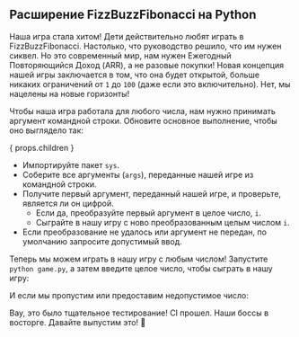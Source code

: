 
## Расширение FizzBuzzFibonacci на Python

Наша игра стала хитом! Дети действительно любят играть в FizzBuzzFibonacci.
Настолько, что руководство решило, что им нужен сиквел.
Но это современный мир, нам нужен Ежегодный Повторяющийся Доход (ARR), а не разовые покупки!
Новая концепция нашей игры заключается в том, что она будет открытой, больше никаких ограничений от `1` до `100` (даже если это включительно).
Нет, мы нацелены на новые горизонты!

<FizzBuzzFibonacciOpenRules />

Чтобы наша игра работала для любого числа, нам нужно принимать аргумент командной строки.
Обновите основное выполнение, чтобы оно выглядело так:

{ props.children }

- Импортируйте пакет `sys`.
- Соберите все аргументы (`args`), переданные нашей игре из командной строки.
- Получите первый аргумент, переданный нашей игре, и проверьте, является ли он цифрой.
  - Если да, преобразуйте первый аргумент в целое число, `i`.
  - Сыграйте в нашу игру с ново преобразованным целым числом `i`.
- Если преобразование не удалось или аргумент не передан, по умолчанию запросите допустимый ввод.

Теперь мы можем играть в нашу игру с любым числом!
Запустите `python game.py`, а затем введите целое число, чтобы сыграть в нашу игру:

<FizzBuzzFibonacciOpenOutput />

И если мы пропустим или предоставим недопустимое число:

<FizzBuzzFibonacciOpenOutputDefault />

Вау, это было тщательное тестирование! CI прошел. Наши боссы в восторге.
Давайте выпустим это! 🚀
